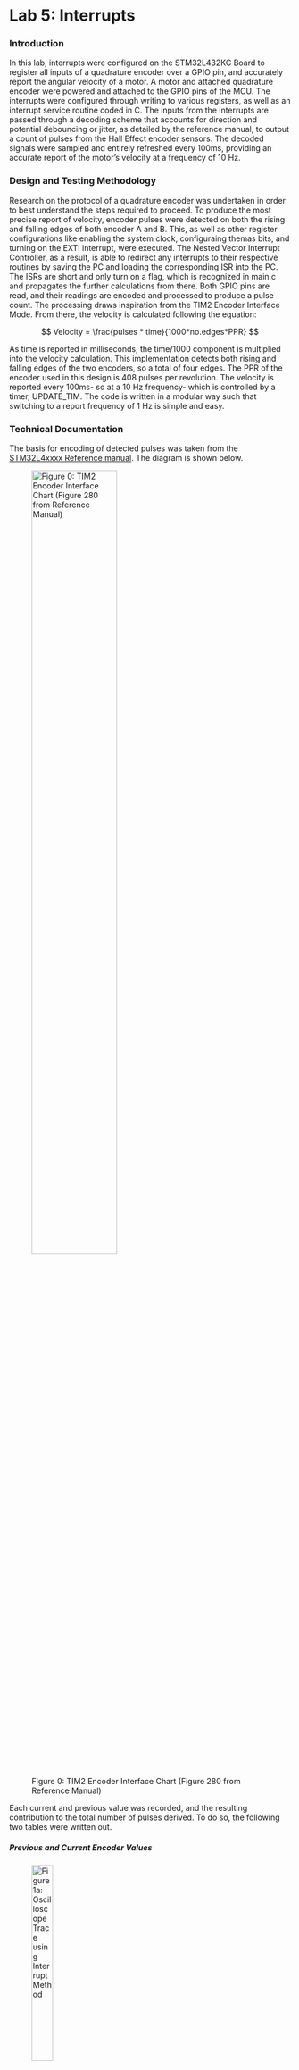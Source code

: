 # Lab 5: Interrupts


### Introduction
In this lab, interrupts were configured on the STM32L432KC Board to register all inputs of a quadrature encoder over a GPIO pin, and accurately report the angular velocity of a motor. A motor and attached quadrature encoder were powered and attached to the GPIO pins of the MCU. The interrupts were configured through writing to various registers, as well as an interrupt service routine coded in C. The inputs from the interrupts are passed through a decoding scheme that accounts for direction and potential debouncing or jitter, as detailed by the reference manual, to output a count of pulses from the Hall Effect encoder sensors. The decoded signals were sampled and entirely refreshed every 100ms, providing an accurate report of the motor's velocity at a frequency of 10 Hz.

### Design and Testing Methodology
Research on the protocol of a quadrature encoder was undertaken in order to best understand the steps required to proceed. To produce the most precise report of velocity, encoder pulses were detected on both the rising and falling edges of both encoder A and B. This, as well as other register configurations like enabling the system clock, configuraing themas bits, and turning on the EXTI interrupt, were executed. The Nested Vector Interrupt Controller, as a result, is able to redirect any interrupts to their respective routines by saving the PC and loading the corresponding ISR into the PC. The ISRs are short and only turn on a flag, which is recognized in main.c and propagates the further calculations from there. Both GPIO pins are read, and their readings are encoded and processed to produce a pulse count. The processing draws inspiration from the TIM2 Encoder Interface Mode. From there, the velocity is calculated following the equation:

$$
Velocity = 
\frac{pulses * time}{1000*no.edges*PPR}
$$

As time is reported in milliseconds, the time/1000 component is multiplied into the velocity calculation. This implementation detects both rising and falling edges of the two encoders, so a total of four edges. The PPR of the encoder used in this design is 408 pulses per revolution.
The velocity is reported every 100ms- so at a 10 Hz frequency- which is controlled by a timer, UPDATE_TIM. The code is written in a modular way such that switching to a report frequency of 1 Hz is simple and easy.

### Technical Documentation

The basis for encoding of detected pulses was taken from the [STM32L4xxxx Reference manual](file:///Users/bellahottenrott/Downloads/rm0394-stm32l41xxx42xxx43xxx44xxx45xxx46xxx-advanced-armbased-32bit-mcus-stmicroelectronics%20(1).pdf). The diagram is shown below. 

![Figure 0: TIM2 Encoder Interface Chart (Figure 280 from Reference Manual)](images/EncoderInterface.png){width=60% fig-align="center"}

Each current and previous value was recorded, and the resulting contribution to the total number of pulses derived. To do so, the following two tables were written out.

##### Previous and Current Encoder Values
::: {#Encoder layout-ncol=2}
![Figure 1a: Oscilloscope Trace using Interrupt Method](images/binaryfsm.png){width=30%}

![Figure 1b: Converted to Decimal](images/decimalfsm.png){width=30%}
:::

These detailed processing was executed through a case statement in C. 

Calculations to verify this implementation are shown below. The frequency of pulses was found through an oscilloscope, and the velocity was backward counted from there by hand. The result was compared to what was found in Segger.

![Figure 2: Velocity Calculations](images/calculations.png){width=60% fig-align="center"}

### Interrupt Diagram

The below diagram illustrates the main steps of the program and different function calls that execute with the enabled interrupts.

![Figure 3: Interrupt Flowchart](images/flowchart.png){width=60% fig-align="center"}

### Schematic

The below schematic illustrates the simple setup for this design.

![Figure 4: Schematic](images/schematic.png){width=60% fig-align="center"}

### Results and Discussion
This project successfully demonstrated the ability and efficacy of an interrupt protocol to act immediately.

In order to further investigate the reduction in latency by implementing an interrupt scheme, similar code was run using a polling method, where the GPIO pins were simply scanned. The differences were observed over an oscilloscope. Traces of the input pulse signals from the encoder are visible in both. An "acknowledged" signal is also put on the scope, for both implementations. 

##### Polling Oscilloscope Traces
::: {#Polling layout-ncol=2}
![Figure 5a: Oscilloscope Trace using Polling Method](images/polling.png)

![Figure 5b: Zoomed in](images/pollingzoom.png)
:::

##### Interrupt Oscilloscope Traces
::: {#Interrupt layout-ncol=2}
![Figure 6a: Oscilloscope Trace using Interrupt Method](images/interrupt.png)

![Figure 6b: Zoomed in](images/interruptzoom.png)
:::

As can be seen, the polling method- which required 200 ms of delay- missed a large amount of the pulses in processing the realized pulse. As a result, the velocity was grossly miscalculated. On the other hand, the interrupt method is demonstrated to capture both the rising and falling edge of the single encoder pulse. Therefore- especially at high speeds- the performance of a manual polling method is much poorer than that of an interrupt implementation.


### Conclusion
This design was a successful implementation of a quadrature encoder. The reported velocity is precise for a variety of reasons. For one, the system is very responsiveness due to the configured interrupts. The high resolution provided by four edge detection provides more precision, as well as the 10 Hz update rate, and the reporting of velocity to four decimal points. This lab took me 11 hours. 

### AI Prototype Summary
I prompted ChatGPT5 with the following:
        "Write me interrupt handlers to interface with a quadrature encoder. I’m using the STM32L432KC, what pins should I connect the encoder to in order to allow it to easily trigger the interrupts?"

In response, it provided me with the following:

        "// Globals
        static volatile int32_t encoder_count = 0;
        static volatile uint8_t prev_state = 0;

        // Call this during init (after HAL_Init and clocks).
        static void Encoder_EXTI_Init(void) {
            __HAL_RCC_GPIOA_CLK_ENABLE();

            gi.Mode  = GPIO_MODE_IT_RISING_FALLING;  // fire on both edges
            gi.Pull  = GPIO_PULLUP;                  // or GPIO_NOPULL if you have externals
            gi.Speed = GPIO_SPEED_FREQ_LOW;

            // Using PA0 (A) and PA1 (B). Change to whatever pins you chose.
            gi.Pin = GPIO_PIN_0 | GPIO_PIN_1;
            HAL_GPIO_Init(GPIOA, &gi);

            // Read initial state
            uint8_t a = HAL_GPIO_ReadPin(GPIOA, GPIO_PIN_0) ? 1 : 0;
            uint8_t b = HAL_GPIO_ReadPin(GPIOA, GPIO_PIN_1) ? 1 : 0;
            prev_state = (a << 1) | b;

            // Enable EXTI lines NVIC (EXTI0 for PA0, EXTI1 for PA1)
            HAL_NVIC_SetPriority(EXTI0_IRQn, 5, 0);
            HAL_NVIC_EnableIRQ(EXTI0_IRQn);

            HAL_NVIC_SetPriority(EXTI1_IRQn, 5, 0);
            HAL_NVIC_EnableIRQ(EXTI1_IRQn);
        } 
        
        // Returns +1, -1, or 0 based on transition
            static inline int8_t quad_step(uint8_t prev, uint8_t next) {
                // Index  (prev<<2)|next, values: 0, +1, -1, etc.
                static const int8_t lut[16] = {
                    0,  +1,  -1,   0,
                    -1,  0,   0,  +1,
                    +1,  0,   0,  -1,
                    0,  -1,  +1,   0
                };
                return lut[(prev << 2) | next];
            }

            static inline void Encoder_EXTI_Service(void) {
                uint8_t a = HAL_GPIO_ReadPin(GPIOA, GPIO_PIN_0) ? 1 : 0;
                uint8_t b = HAL_GPIO_ReadPin(GPIOA, GPIO_PIN_1) ? 1 : 0;
                uint8_t next = (a << 1) | b;

                int8_t d = quad_step(prev_state, next);
                prev_state = next;
                encoder_count += d;
            }

            // IRQs (CubeMX names)
            void EXTI0_IRQHandler(void) {
                HAL_GPIO_EXTI_IRQHandler(GPIO_PIN_0);
            }
            void EXTI1_IRQHandler(void) {
                HAL_GPIO_EXTI_IRQHandler(GPIO_PIN_1);
            }

            void HAL_GPIO_EXTI_Callback(uint16_t GPIO_Pin) {
                if (GPIO_Pin == GPIO_PIN_0 || GPIO_Pin == GPIO_PIN_1) {
                    Encoder_EXTI_Service();
                }
            }"

This code did not compile. I pasted some of the errors in, and the chatpot responded that it forgot to add in the line:

        "GPIO_InitTypeDef gi = {0};"
Only like this would the gi.xx have any reference to a struct. This addition still didnt compile, because it forgot to give me a header with:

        "#include stm32l4xx_hal_gpio.h"

I was a bit surprised by these mistakes, but I think the Chatbot just assumed I already had those header files somewhere.